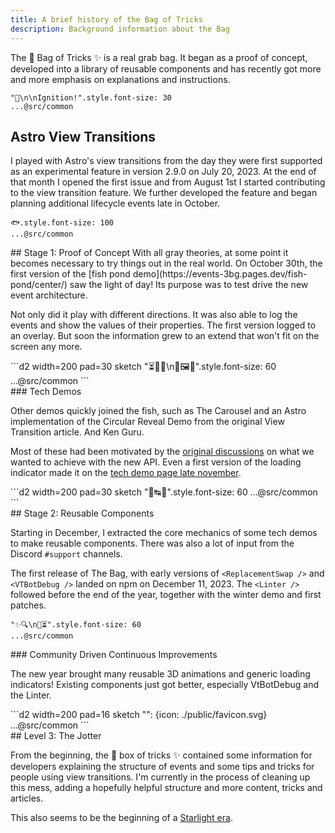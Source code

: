 ```yaml
---
title: A brief history of the Bag of Tricks
description: Background information about the Bag
---
```



<AnimateImages />

The 👜 Bag of Tricks ✨ is a real grab bag. It began as a proof of concept, developed into a library of reusable components and has recently got more and more emphasis on explanations and instructions.

<div class="container"><div class="item not-content">

```d2 width=200 pad=30 sketch
"🚀\n\nIgnition!".style.font-size: 30
...@src/common
```

<div>

## Astro View Transitions

I played with Astro's view transitions from the day they were first supported as an experimental feature in version 2.9.0 on July 20, 2023. At the end of that month I opened the first issue and from August 1st I started contributing to the view transition feature. We further developed the feature and began planning additional lifecycle events late in October.

</div></div><div class="item not-content">

```d2 width=200 pad=30 sketch
🐟.style.font-size: 100
...@src/common
```

<div>
## Stage 1: Proof of Concept
With all gray theories, at some point it becomes necessary to try things out in the real world. On October 30th, the first version of the [fish pond demo](https://events-3bg.pages.dev/fish-pond/center/) saw the light of day! Its purpose was to test drive the new event architecture.

Not only did it play with different directions. It was also able to log the events and show the values of their properties. The first version logged to an overlay. But soon the information grew to an extend that won't fit on the screen any more.

</div></div><div class="item not-content">
```d2 width=200 pad=30 sketch
"⏳🔗🦘\n🔄🖼️🎠".style.font-size: 60
...@src/common
```
<div>
### Tech Demos

Other demos quickly joined the fish, such as The Carousel and an Astro implementation of the Circular Reveal Demo from the original View Transition article. And Ken Guru.

Most of these had been motivated by the [original discussions](https://github.com/withastro/roadmap/discussions/740#discussioncomment-7383013) on what we wanted to achieve with the new API. Even a first version of the loading indicator made it on the [tech demo page late november](https://web.archive.org/web/20231127204909/https://events-3bg.pages.dev/).

</div></div><div class="item not-content">
```d2 width=200 pad=30 sketch
"🐛↹🧹".style.font-size: 60
...@src/common
```
<div>
## Stage 2: Reusable Components

Starting in December, I extracted the core mechanics of some tech demos to make reusable components. There was also a lot of input from the Discord `#support` channels.

The first release of The Bag, with early versions of `<ReplacementSwap />` and `<VTBotDebug />` landed on npm on December 11, 2023. The `<Linter />` followed before the end of the year, together with the winter demo and first patches.

</div>

</div>
<div class="item not-content">

```d2 width=200 pad=30 sketch
"✨🔍\n🎷⏳".style.font-size: 60
...@src/common
```

<div>
### Community Driven Continuous Improvements

The new year brought many reusable 3D animations and generic loading indicators! Existing components just got better, especially VtBotDebug and the Linter.

</div></div><div class="item not-content">
```d2 width=200 pad=16 sketch
"": {icon: ./public/favicon.svg}
...@src/common
```
<div>
## Level 3: The Jotter

From the beginning, the 👜 box of tricks ✨ contained some information for developers explaining the structure of events and some tips and tricks for people using view transitions. I'm currently in the process of cleaning up this mess, adding a hopefully helpful structure and more content, tricks and articles.

This also seems to be the beginning of a [Starlight era](/jotter/starlight/).

</div>

</div>

</div>

